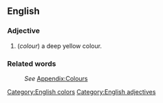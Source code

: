 ==English==
[[Category:English colors]]

===Adjective===
[[Category:English adjectives]]
#(''colour'') a deep yellow colour.

===Related words===
:''See'' [[Wiktionary_Appendix:Colours|Appendix:Colours]]